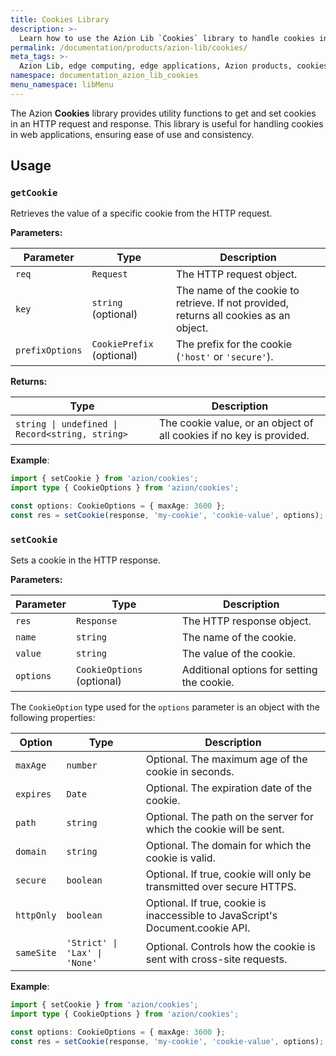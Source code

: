 ```yaml
---
title: Cookies Library
description: >-
  Learn how to use the Azion Lib `Cookies` library to handle cookies in web applications.
permalink: /documentation/products/azion-lib/cookies/
meta_tags: >-
  Azion Lib, edge computing, edge applications, Azion products, cookies
namespace: documentation_azion_lib_cookies
menu_namespace: libMenu
---
```


The Azion **Cookies** library provides utility functions to get and set cookies in an HTTP request and response. This library is useful for handling cookies in web applications, ensuring ease of use and consistency.

## Usage

### `getCookie`

Retrieves the value of a specific cookie from the HTTP request.

**Parameters:**

| Parameter         | Type                | Description                                                                 |
|-------------------|---------------------|-----------------------------------------------------------------------------|
| `req`             | `Request`           | The HTTP request object.                                                    |
| `key`             | `string` (optional) | The name of the cookie to retrieve. If not provided, returns all cookies as an object. |
| `prefixOptions`   | `CookiePrefix` (optional) | The prefix for the cookie (`'host'` or `'secure'`).                          |

**Returns:**

| Type                                | Description                                                                 |
|-------------------------------------|-----------------------------------------------------------------------------|
| `string \| undefined \| Record<string, string>` | The cookie value, or an object of all cookies if no key is provided.          |

**Example**:

```typescript
import { setCookie } from 'azion/cookies';
import type { CookieOptions } from 'azion/cookies';

const options: CookieOptions = { maxAge: 3600 };
const res = setCookie(response, 'my-cookie', 'cookie-value', options);
```

### `setCookie`

Sets a cookie in the HTTP response.

**Parameters:**

| Parameter | Type | Description |
|-----------|------|-------------|
| `res` | `Response` | The HTTP response object. |
| `name` | `string` | The name of the cookie. |
| `value` | `string` | The value of the cookie. |
| `options` | `CookieOptions` (optional) | Additional options for setting the cookie. |

The `CookieOption` type used for the `options` parameter is an object with the following properties:

| Option | Type | Description |
|--------|------|-------------|
| `maxAge` | `number` | Optional. The maximum age of the cookie in seconds. |
| `expires` | `Date` | Optional. The expiration date of the cookie. |
| `path` | `string` | Optional. The path on the server for which the cookie will be sent. |
| `domain` | `string` | Optional. The domain for which the cookie is valid. |
| `secure` | `boolean` | Optional. If true, cookie will only be transmitted over secure HTTPS. |
| `httpOnly` | `boolean` | Optional. If true, cookie is inaccessible to JavaScript's Document.cookie API. |
| `sameSite` | `'Strict' \| 'Lax' \| 'None'` | Optional. Controls how the cookie is sent with cross-site requests. |

**Example**:

```typescript
import { setCookie } from 'azion/cookies';
import type { CookieOptions } from 'azion/cookies';

const options: CookieOptions = { maxAge: 3600 };
const res = setCookie(response, 'my-cookie', 'cookie-value', options);
```
